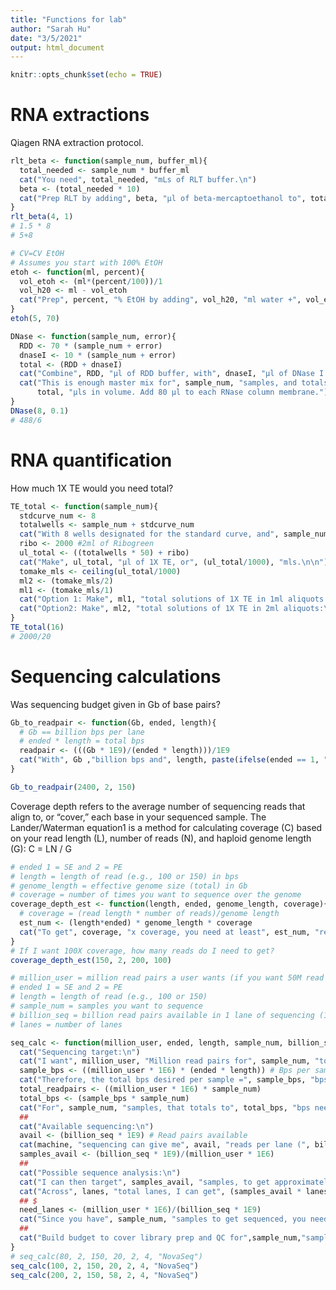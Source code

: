 ```yaml
---
title: "Functions for lab"
author: "Sarah Hu"
date: "3/5/2021"
output: html_document
---
```


```r
knitr::opts_chunk$set(echo = TRUE)
```

# RNA extractions

Qiagen RNA extraction protocol.
```r
rlt_beta <- function(sample_num, buffer_ml){
  total_needed <- sample_num * buffer_ml
  cat("You need", total_needed, "mLs of RLT buffer.\n")
  beta <- (total_needed * 10)
  cat("Prep RLT by adding", beta, "µl of beta-mercaptoethanol to", total_needed, "mL of RLT.")
}
rlt_beta(4, 1)
# 1.5 * 8
# 5+8
```

```r
# CV=CV EtOH
# Assumes you start with 100% EtOH
etoh <- function(ml, percent){
  vol_etoh <- (ml*(percent/100))/1
  vol_h20 <- ml - vol_etoh
  cat("Prep", percent, "% EtOH by adding", vol_h20, "ml water +", vol_etoh, "ml of 100% ethanol.")
}
etoh(5, 70)
```


```r
DNase <- function(sample_num, error){
  RDD <- 70 * (sample_num + error)
  dnaseI <- 10 * (sample_num + error)
  total <- (RDD + dnaseI)
  cat("Combine", RDD, "µl of RDD buffer, with", dnaseI, "µl of DNase I enzyme.\n")
  cat("This is enough master mix for", sample_num, "samples, and totals to", 
      total, "µls in volume. Add 80 µl to each RNase column membrane.")
}
DNase(8, 0.1)
# 488/6
```


# RNA quantification
How much 1X TE would you need total?
```r
TE_total <- function(sample_num){
  stdcurve_num <- 8
  totalwells <- sample_num + stdcurve_num
  cat("With 8 wells designated for the standard curve, and", sample_num, "samples, account for", totalwells, "wells on the plate. And 1999 µl for making Ribogreen mixture.\n")
  ribo <- 2000 #2ml of Ribogreen
  ul_total <- ((totalwells * 50) + ribo)
  cat("Make", ul_total, "µl of 1X TE, or", (ul_total/1000), "mls.\n\n")
  tomake_mls <- ceiling(ul_total/1000)
  ml2 <- (tomake_mls/2)
  ml1 <- (tomake_mls/1)
  cat("Option 1: Make", ml1, "total solutions of 1X TE in 1ml aliquots:\n50µl of 20X TE + 950µl water. Repeat",ml1,"times.\n\n\n")
  cat("Option2: Make", ml2, "total solutions of 1X TE in 2ml aliquots:\n100µl of 20X TE + 1900µl water. Repeat",ml2,"times.\n")
}
TE_total(16)
# 2000/20
```



# Sequencing calculations

Was sequencing budget given in Gb of base pairs?
```r
Gb_to_readpair <- function(Gb, ended, length){
  # Gb == billion bps per lane
  # ended * length = total bps
  readpair <- (((Gb * 1E9)/(ended * length)))/1E9
  cat("With", Gb ,"billion bps and", length, paste(ifelse(ended == 1, "SE", "PE")), "sequencing, run will give",readpair, "billion", paste(ifelse(ended == 1, "SE", "PE")), "reads per lane.")
}

Gb_to_readpair(2400, 2, 150)
```

Coverage depth refers to the average number of sequencing reads that align to, or "cover," each base in your sequenced sample. The Lander/Waterman equation1 is a method for calculating coverage (C) based on your read length (L), number of reads (N), and haploid genome length (G): C = LN / G
```r
# ended 1 = SE and 2 = PE
# length = length of read (e.g., 100 or 150) in bps
# genome_length = effective genome size (total) in Gb
# coverage = number of times you want to sequence over the genome
coverage_depth_est <- function(length, ended, genome_length, coverage){
  # coverage = (read length * number of reads)/genome length
  est_num <- (length*ended) * genome_length * coverage
  cat("To get", coverage, "x coverage, you need at least", est_num, "reads.")
}
# If I want 100X coverage, how many reads do I need to get?
coverage_depth_est(150, 2, 200, 100)
```


```r
# million_user = million read pairs a user wants (if you want 50M read pairs coverage, use '50')
# ended 1 = SE and 2 = PE
# length = length of read (e.g., 100 or 150)
# sample_num = samples you want to sequence
# billion_seq = billion read pairs available in 1 lane of sequencing (1 billion, use '1')
# lanes = number of lanes

seq_calc <- function(million_user, ended, length, sample_num, billion_seq, lanes, machine){
  cat("Sequencing target:\n")
  cat("I want", million_user, "Million read pairs for", sample_num, "total samples.\n")
  sample_bps <- ((million_user * 1E6) * (ended * length)) # Bps per sample user wants
  cat("Therefore, the total bps desired per sample =", sample_bps, "bps\n")
  total_readpairs <- ((million_user * 1E6) * sample_num)
  total_bps <- (sample_bps * sample_num)
  cat("For", sample_num, "samples, that totals to", total_bps, "bps need to be sequenced, to get my desired coverage. That's", total_readpairs," total read pairs.\n\n")
  ##
  cat("Available sequencing:\n")
  avail <- (billion_seq * 1E9) # Read pairs available
  cat(machine, "sequencing can give me", avail, "reads per lane (", billion_seq,"billion read pairs ).\n","Which comes out to", avail*lanes, "total reads across", lanes, "lanes.\n\n")
  samples_avail <- (billion_seq * 1E9)/(million_user * 1E6)
  ##
  cat("Possible sequence analysis:\n")
  cat("I can then target", samples_avail, "samples, to get approximately", million_user, "Million reads per sample per lane.\n")
  cat("Across", lanes, "total lanes, I can get", (samples_avail * lanes), "samples.\n")
  ## $
  need_lanes <- (million_user * 1E6)/(billion_seq * 1E9)
  cat("Since you have", sample_num, "samples to get sequenced, you need to budget for at least", sample_num/samples_avail, "( or", round((sample_num/samples_avail),0),")",machine, "lanes.\n\n")
  ##
  cat("Build budget to cover library prep and QC for",sample_num,"samples and", round((sample_num/samples_avail),0), machine, "lanes.")
}
# seq_calc(80, 2, 150, 20, 2, 4, "NovaSeq")
seq_calc(100, 2, 150, 20, 2, 4, "NovaSeq")
seq_calc(200, 2, 150, 58, 2, 4, "NovaSeq")
```
